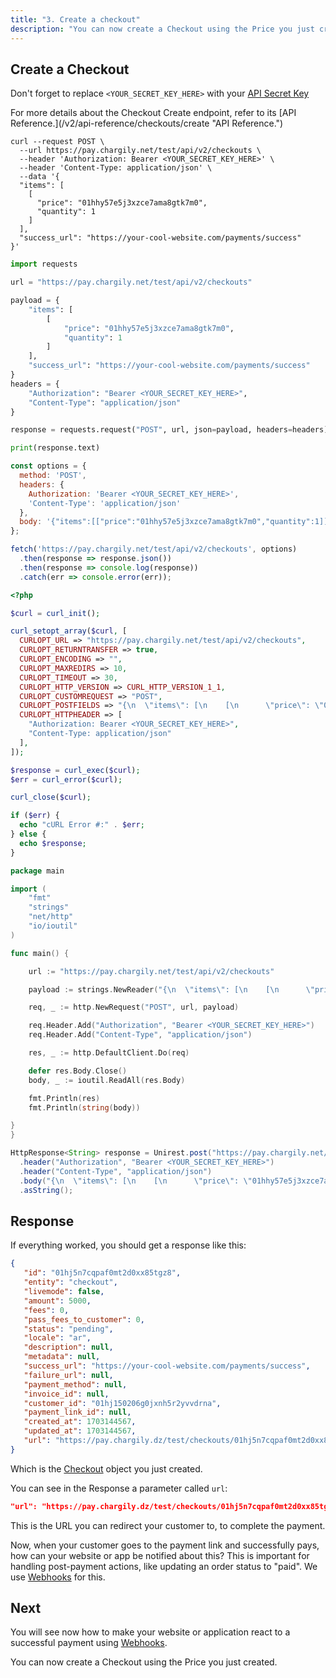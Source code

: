 ```yaml
---
title: "3. Create a checkout"
description: "You can now create a Checkout using the Price you just created."
---
```


## Create a Checkout

<Note>Don't forget to replace `<YOUR_SECRET_KEY_HERE>` with your [API Secret Key](/v2/api-keys "API Secret Key")</Note>

<Tip>
   For more details about the Checkout Create endpoint, refer to its [API
   Reference.](/v2/api-reference/checkouts/create "API Reference.")
</Tip>

<CodeGroup>

```curl cURL
curl --request POST \
  --url https://pay.chargily.net/test/api/v2/checkouts \
  --header 'Authorization: Bearer <YOUR_SECRET_KEY_HERE>' \
  --header 'Content-Type: application/json' \
  --data '{
  "items": [
    [
      "price": "01hhy57e5j3xzce7ama8gtk7m0",
      "quantity": 1
    ]
  ],
  "success_url": "https://your-cool-website.com/payments/success"
}'
```

```python Python
import requests

url = "https://pay.chargily.net/test/api/v2/checkouts"

payload = {
    "items": [
        [
            "price": "01hhy57e5j3xzce7ama8gtk7m0",
            "quantity": 1
        ]
    ],
    "success_url": "https://your-cool-website.com/payments/success"
}
headers = {
    "Authorization": "Bearer <YOUR_SECRET_KEY_HERE>",
    "Content-Type": "application/json"
}

response = requests.request("POST", url, json=payload, headers=headers)

print(response.text)
```

```javascript JavaScript
const options = {
  method: 'POST',
  headers: {
    Authorization: 'Bearer <YOUR_SECRET_KEY_HERE>',
    'Content-Type': 'application/json'
  },
  body: '{"items":[["price":"01hhy57e5j3xzce7ama8gtk7m0","quantity":1]],"success_url":"https://your-cool-website.com/payments/success"}'
};

fetch('https://pay.chargily.net/test/api/v2/checkouts', options)
  .then(response => response.json())
  .then(response => console.log(response))
  .catch(err => console.error(err));
```

```php PHP
<?php

$curl = curl_init();

curl_setopt_array($curl, [
  CURLOPT_URL => "https://pay.chargily.net/test/api/v2/checkouts",
  CURLOPT_RETURNTRANSFER => true,
  CURLOPT_ENCODING => "",
  CURLOPT_MAXREDIRS => 10,
  CURLOPT_TIMEOUT => 30,
  CURLOPT_HTTP_VERSION => CURL_HTTP_VERSION_1_1,
  CURLOPT_CUSTOMREQUEST => "POST",
  CURLOPT_POSTFIELDS => "{\n  \"items\": [\n    [\n      \"price\": \"01hhy57e5j3xzce7ama8gtk7m0\",\n      \"quantity\": 1\n    ]\n  ],\n  \"success_url\": \"https://your-cool-website.com/payments/success\"\n}",
  CURLOPT_HTTPHEADER => [
    "Authorization: Bearer <YOUR_SECRET_KEY_HERE>",
    "Content-Type: application/json"
  ],
]);

$response = curl_exec($curl);
$err = curl_error($curl);

curl_close($curl);

if ($err) {
  echo "cURL Error #:" . $err;
} else {
  echo $response;
}
```

```go GO
package main

import (
	"fmt"
	"strings"
	"net/http"
	"io/ioutil"
)

func main() {

	url := "https://pay.chargily.net/test/api/v2/checkouts"

	payload := strings.NewReader("{\n  \"items\": [\n    [\n      \"price\": \"01hhy57e5j3xzce7ama8gtk7m0\",\n      \"quantity\": 1\n    ]\n  ],\n  \"success_url\": \"https://your-cool-website.com/payments/success\"\n}")

	req, _ := http.NewRequest("POST", url, payload)

	req.Header.Add("Authorization", "Bearer <YOUR_SECRET_KEY_HERE>")
	req.Header.Add("Content-Type", "application/json")

	res, _ := http.DefaultClient.Do(req)

	defer res.Body.Close()
	body, _ := ioutil.ReadAll(res.Body)

	fmt.Println(res)
	fmt.Println(string(body))

}
}
```

```java Java
HttpResponse<String> response = Unirest.post("https://pay.chargily.net/test/api/v2/checkouts")
  .header("Authorization", "Bearer <YOUR_SECRET_KEY_HERE>")
  .header("Content-Type", "application/json")
  .body("{\n  \"items\": [\n    [\n      \"price\": \"01hhy57e5j3xzce7ama8gtk7m0\",\n      \"quantity\": 1\n    ]\n  ],\n  \"success_url\": \"https://your-cool-website.com/payments/success\"\n}")
  .asString();
```

</CodeGroup>

## Response

If everything worked, you should get a response like this:

```json json
{
   "id": "01hj5n7cqpaf0mt2d0xx85tgz8",
   "entity": "checkout",
   "livemode": false,
   "amount": 5000,
   "fees": 0,
   "pass_fees_to_customer": 0,
   "status": "pending",
   "locale": "ar",
   "description": null,
   "metadata": null,
   "success_url": "https://your-cool-website.com/payments/success",
   "failure_url": null,
   "payment_method": null,
   "invoice_id": null,
   "customer_id": "01hj150206g0jxnh5r2yvvdrna",
   "payment_link_id": null,
   "created_at": 1703144567,
   "updated_at": 1703144567,
   "url": "https://pay.chargily.dz/test/checkouts/01hj5n7cqpaf0mt2d0xx85tgz8/pay",
}
```
Which is the [Checkout](/v2/api-reference/checkouts/checkout-object "Checkout") object you just created.  

You can see in the Response a parameter called `url`:
```json
"url": "https://pay.chargily.dz/test/checkouts/01hj5n7cqpaf0mt2d0xx85tgz8/pay"
```
This is the URL you can redirect your customer to, to complete the payment.

Now, when your customer goes to the payment link and successfully pays, how can your website or app be notified about this? This is important for handling post-payment actions, like updating an order status to "paid". We use [Webhooks](/v2/webhooks "Webhooks") for this.

## Next

You will see now how to make your website or application react to a successful payment using [Webhooks](/v2/webhooks "Webhooks").

<Card title="Receive webhooks" icon="link" href="/v2/create-a-checkout">
  You can now create a Checkout using the Price you just created.
</Card>